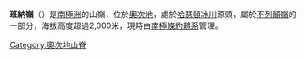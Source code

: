 {{Coord|79|54|S|155|6|E|source:GNIS|display=title}}

'''班納嶺'''（{{lang-en|Banna Ridge}}）是[[南極洲|南極洲]]的山嶺，位於[[奧次地|奧次地]]，處於[[哈瑟頓冰川|哈瑟頓冰川]]源頭，屬於[[不列顛嶺|不列顛嶺]]的一部分，海拔高度超過2,000米，現時由[[南極條約體系|南極條約體系]]管理。

{{DEFAULTSORT:Banna Ridge}}
[[Category:奧次地山脊|Category:奧次地山脊]]


{{OatesLand-geo-stub}}